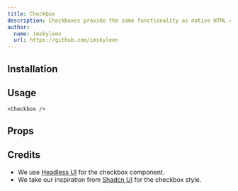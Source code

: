 ```yaml
---
title: Checkbox
description: Checkboxes provide the same functionality as native HTML checkboxes, without any of the styling, giving you a clean slate to design them however you'd like.
author:
  name: imskyleen
  url: https://github.com/imskyleen
---
```


<ComponentPreview name="headless-checkbox-demo" />

## Installation

<ComponentInstallation name="headless-checkbox" />

## Usage

```tsx
<Checkbox />
```

## Props

<div className="flex flex-row gap-x-3">
  <ExternalLink href="https://headlessui.com/react/checkbox" text="Docs" />
  <ExternalLink
    href="https://headlessui.com/react/checkbox#component-api"
    text="API Reference"
  />
</div>

## Credits

- We use [Headless UI](https://headlessui.com/react/checkbox) for the checkbox component.
- We take our inspiration from [Shadcn UI](https://ui.shadcn.com/docs/components/checkbox) for the checkbox style.
